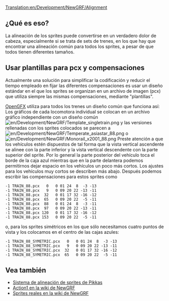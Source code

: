 [[Translation:en/Development/NewGRF/Alignment]]

== ¿Qué es eso? ==
La alineación de los sprites puede convertirse en un verdadero dolor de cabeza, especialmente si se trata de sets de trenes, en los que hay que encontrar una alineación común para todos los sprites, a pesar de que todos tienen diferentes tamaños.

== Usar plantillas para pcx y compensaciones ==
Actualmente una solución para simplificar la codificación y reducir el tiempo empleado en fijar las diferentes compensaciones es usar un diseño estándar en el que los sprites se organizan en un archivo de imagen (pcx) que utiliza siempre las mismas compensaciones, mediante "plantillas".

[[es/Archive/Community/OpenGFX Léame|OpenGFX]] utiliza para todos los trenes un diseño común que funciona así: Los gráficos de cada locomotora individual se colocan en un archivo gráfico independiente con un diseño común 
[[File:en/Development/NewGRF/Template singletrain.png]] y las versiones rellenadas con los sprites colocados se parecen a 
[[File:en/Development/NewGRF/Temperate asiastar 88.png]] o [[File:en/Development/NewGRF/Monorail x2001 88.png]] Preste atención a que los vehículos estén dispuestos de tal forma que la vista vertical ascendente se alinee con la parte inferior y la vista vertical descendente con la parte superior del sprite. Por lo general la parte posterior del vehículo toca el borde de la caja azul mientras que en la parte delantera podemos permitirnos dejar espacio en los vehículos un poco más cortos. Los ajustes para los vehículos muy cortos se describen más abajo. Después podemos escribir las compensaciones para estos sprites como
<pre>
-1 TRAIN_88.pcx   0   0 01 24  8  -3 -13
-1 TRAIN_88.pcx   9   0 09 20 22 -13 -11
-1 TRAIN_88.pcx  32   0 01 17 32 -16 -12
-1 TRAIN_88.pcx  65   0 09 20 22  -5 -11
-1 TRAIN_88.pcx  88   0 01 24  8  -3 -11
-1 TRAIN_88.pcx  97   0 09 20 22 -13 -11
-1 TRAIN_88.pcx 120   0 01 17 32 -16 -12
-1 TRAIN_88.pcx 153   0 09 20 22  -5 -11
</pre>
o, para los sprites simétricos en los que sólo necesitamos cuatro puntos de vista y los colocamos en el centro de las cajas azules:
<pre>
-1 TRAIN_88_SYMETRIC.pcx   0   0 01 24  8  -3 -13
-1 TRAIN_88_SYMETRIC.pcx   9   0 09 20 22 -13 -11
-1 TRAIN_88_SYMETRIC.pcx  32   0 01 17 32 -16 -12
-1 TRAIN_88_SYMETRIC.pcx  65   0 09 20 22  -5 -11
</pre>

== Vea también ==
*[http://users.tt-forums.net/pikka/wiki/index.php?title=Sprite_templates Sistema de alineación de sprites de Pikkas]
*[http://wiki.ttdpatch.net/tiki-index.php?page=Action1 Action1 en la wiki de NewGRF]
*[http://wiki.ttdpatch.net/tiki-index.php?page=RealSprites Sprites reales en la wiki de NewGRF]